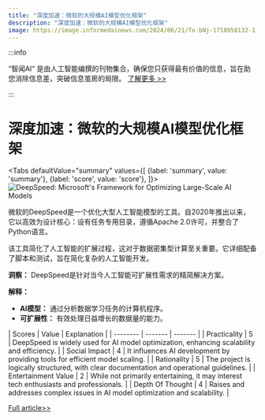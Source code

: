 ```yaml
---
title: "深度加速：微软的大规模AI模型优化框架"
description: "深度加速：微软的大规模AI模型优化框架"
image: https://image.informedainews.com/2024/06/21/To-bNj-1718958132-1.jpg
---
```



:::info

“智闻AI“ 是由人工智能编撰的刊物集合，确保您只获得最有价值的信息，旨在助您消除信息差，突破信息茧房的局限。  [了解更多 >>](/)

:::

# 深度加速：微软的大规模AI模型优化框架


<Tabs
	defaultValue="summary"
	values={[
	{label: 'summary', value: 'summary'},
	{label: 'score', value: 'score'},
]}>
<TabItem value="summary">
<img
  src="https://image.informedainews.com/2024/06/21/To-bNj-1718958132-1.jpg"
  alt="DeepSpeed: Microsoft's Framework for Optimizing Large-Scale AI Models"
/>



微软的DeepSpeed是一个优化大型人工智能模型的工具。自2020年推出以来，它以高效为设计核心：设有任务专用目录，遵循Apache 2.0许可，并整合了Python语言。

该工具简化了人工智能的扩展过程，这对于数据密集型计算至关重要。它详细配备了脚本和测试，旨在简化复杂的人工智能开发。

**洞察：**
DeepSpeed是针对当今人工智能可扩展性需求的精简解决方案。

**解释：**
- **AI模型：** 通过分析数据学习任务的计算机程序。
- **可扩展性：** 有效处理日益增长的数据量的能力。
</TabItem>
<TabItem value="score">
	| Scores     | Value   | Explanation |
	| -------- | ------- | ------- |
	| Practicality  | 5    | DeepSpeed is widely used for AI model optimization, enhancing scalability and efficiency.    |
	| Social Impact | 4     | It influences AI development by providing tools for efficient model scaling.    |
	| Rationality    | 5    | The project is logically structured, with clear documentation and operational guidelines.    |
	| Entertainment Value    | 2    | While not primarily entertaining, it may interest tech enthusiasts and professionals.    |
	| Depth Of Thought    | 4    | Raises and addresses complex issues in AI model optimization and scalability.    |
</TabItem>
</Tabs>

[Full article>>](https://github.com/microsoft/DeepSpeed)
